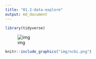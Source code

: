 ```yaml
---
title: "01.2-data-explore"
output: md_document
---
```


```r
library(tidyverse)
```




![img](img/ncbi.png)

```r
knitr::include_graphics("img/ncbi.png")
```
